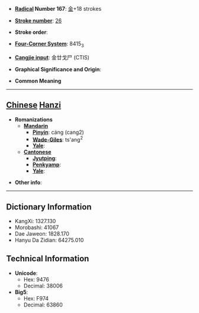 * '''[[Wiktionary:Chinese radical index| Radical]] Number 167''': [[Wiktionary:Chinese radical index 金|金]]+18 strokes

* '''[[Wiktionary:Chinese total strokes index|Stroke number]]''': [[Wiktionary:Chinese total strokes index 26|26]]

* '''Stroke order''': 

* '''[[Wiktionary:Chinese four corner index|Four-Corner System]]''': 8415<sub>3</sub>

* '''[[Wiktionary:Chinese Cangjie index|Cangjie input]]''': 金廿戈尸 (CTIS)

* '''Graphical Significance and Origin''': 

* '''Common Meaning'''

----

== [[Chinese]] [[Hanzi]] ==

* '''Romanizations'''
** '''[[Mandarin]]'''
*** '''[[Pinyin]]''': cáng (cang2)
*** '''[[Wade-Giles]]''': ts'ang<sup>2</sup>
*** '''[[Yale]]''': 
** '''[[Cantonese]]'''
*** '''[[Jyutping]]''':
*** '''[[Penkyamp]]''': 
*** '''[[Yale]]''': 

* '''Other info''': 

----

== Dictionary Information ==

* KangXi: 1327.130
* Morobashi: 41067
* Dae Jaweon: 1828.170
* Hanyu Da Zidian: 64275.010

== Technical Information ==

* '''Unicode''':
** Hex: 9476
** Decimal: 38006
* '''Big5''':
** Hex: F974
** Decimal: 63860